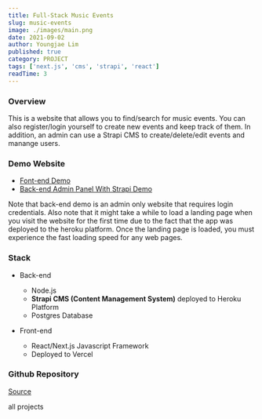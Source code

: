 ```yaml
---
title: Full-Stack Music Events
slug: music-events
image: ./images/main.png
date: 2021-09-02
author: Youngjae Lim
published: true
category: PROJECT
tags: ['next.js', 'cms', 'strapi', 'react']
readTime: 3
---
```



### Overview

This is a website that allows you to find/search for music events. You can also register/login yourself to create new events and keep track of them. In addition, an admin can use a Strapi CMS to create/delete/edit events and manange users.

### Demo Website

- [Font-end Demo](https://nextjsmusiceventsfrontend.vercel.app/)
- [Back-end Admin Panel With Strapi Demo](https://nextjs-music-events-backend.herokuapp.com/admin/auth/login)

Note that back-end demo is an admin only website that requires login credentials. Also note that it might take a while to load a landing page when you visit the website for the first time due to the fact that the app was deployed to the heroku platform. Once the landing page is loaded, you must experience the fast loading speed for any web pages.

### Stack

- Back-end

  - Node.js
  - **Strapi CMS (Content Management System)** deployed to Heroku Platform
  - Postgres Database

- Front-end
  - React/Next.js Javascript Framework
  - Deployed to Vercel

### Github Repository

[Source](https://github.com/youngjae-lim/nextjs-music-events-frontend)

<Link to='/projects' className='btn center-btn'>
  all projects
</Link>
